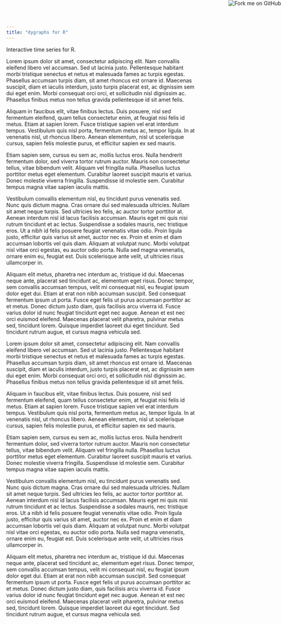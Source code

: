 ```yaml
---
title: "dygraphs for R"
---
```


Interactive time series for R.

Lorem ipsum dolor sit amet, consectetur adipiscing elit. Nam convallis eleifend libero vel accumsan. Sed ut lacinia justo. Pellentesque habitant morbi tristique senectus et netus et malesuada fames ac turpis egestas. Phasellus accumsan turpis diam, sit amet rhoncus est ornare id. Maecenas suscipit, diam et iaculis interdum, justo turpis placerat est, ac dignissim sem dui eget enim. Morbi consequat orci orci, et sollicitudin nisl dignissim ac. Phasellus finibus metus non tellus gravida pellentesque id sit amet felis.

Aliquam in faucibus elit, vitae finibus lectus. Duis posuere, nisl sed fermentum eleifend, quam tellus consectetur enim, at feugiat nisi felis id metus. Etiam at sapien lorem. Fusce tristique sapien vel erat interdum tempus. Vestibulum quis nisl porta, fermentum metus ac, tempor ligula. In at venenatis nisl, ut rhoncus libero. Aenean elementum, nisl ut scelerisque cursus, sapien felis molestie purus, et efficitur sapien ex sed mauris.

Etiam sapien sem, cursus eu sem ac, mollis luctus eros. Nulla hendrerit fermentum dolor, sed viverra tortor rutrum auctor. Mauris non consectetur tellus, vitae bibendum velit. Aliquam vel fringilla nulla. Phasellus luctus porttitor metus eget elementum. Curabitur laoreet suscipit mauris et varius. Donec molestie viverra fringilla. Suspendisse id molestie sem. Curabitur tempus magna vitae sapien iaculis mattis.

Vestibulum convallis elementum nisl, eu tincidunt purus venenatis sed. Nunc quis dictum magna. Cras ornare dui sed malesuada ultricies. Nullam sit amet neque turpis. Sed ultricies leo felis, ac auctor tortor porttitor at. Aenean interdum nisl id lacus facilisis accumsan. Mauris eget mi quis nisi rutrum tincidunt et ac lectus. Suspendisse a sodales mauris, nec tristique eros. Ut a nibh id felis posuere feugiat venenatis vitae odio. Proin ligula justo, efficitur quis varius sit amet, auctor nec ex. Proin et enim et diam accumsan lobortis vel quis diam. Aliquam at volutpat nunc. Morbi volutpat nisl vitae orci egestas, eu auctor odio porta. Nulla sed magna venenatis, ornare enim eu, feugiat est. Duis scelerisque ante velit, ut ultricies risus ullamcorper in.

Aliquam elit metus, pharetra nec interdum ac, tristique id dui. Maecenas neque ante, placerat sed tincidunt ac, elementum eget risus. Donec tempor, sem convallis accumsan tempus, velit mi consequat nisl, eu feugiat ipsum dolor eget dui. Etiam at erat non nibh accumsan suscipit. Sed consequat fermentum ipsum ut porta. Fusce eget felis ut purus accumsan porttitor ac et metus. Donec dictum justo diam, quis facilisis arcu viverra id. Fusce varius dolor id nunc feugiat tincidunt eget nec augue. Aenean et est nec orci euismod eleifend. Maecenas placerat velit pharetra, pulvinar metus sed, tincidunt lorem. Quisque imperdiet laoreet dui eget tincidunt. Sed tincidunt rutrum augue, et cursus magna vehicula sed.

Lorem ipsum dolor sit amet, consectetur adipiscing elit. Nam convallis eleifend libero vel accumsan. Sed ut lacinia justo. Pellentesque habitant morbi tristique senectus et netus et malesuada fames ac turpis egestas. Phasellus accumsan turpis diam, sit amet rhoncus est ornare id. Maecenas suscipit, diam et iaculis interdum, justo turpis placerat est, ac dignissim sem dui eget enim. Morbi consequat orci orci, et sollicitudin nisl dignissim ac. Phasellus finibus metus non tellus gravida pellentesque id sit amet felis.

Aliquam in faucibus elit, vitae finibus lectus. Duis posuere, nisl sed fermentum eleifend, quam tellus consectetur enim, at feugiat nisi felis id metus. Etiam at sapien lorem. Fusce tristique sapien vel erat interdum tempus. Vestibulum quis nisl porta, fermentum metus ac, tempor ligula. In at venenatis nisl, ut rhoncus libero. Aenean elementum, nisl ut scelerisque cursus, sapien felis molestie purus, et efficitur sapien ex sed mauris.

Etiam sapien sem, cursus eu sem ac, mollis luctus eros. Nulla hendrerit fermentum dolor, sed viverra tortor rutrum auctor. Mauris non consectetur tellus, vitae bibendum velit. Aliquam vel fringilla nulla. Phasellus luctus porttitor metus eget elementum. Curabitur laoreet suscipit mauris et varius. Donec molestie viverra fringilla. Suspendisse id molestie sem. Curabitur tempus magna vitae sapien iaculis mattis.

Vestibulum convallis elementum nisl, eu tincidunt purus venenatis sed. Nunc quis dictum magna. Cras ornare dui sed malesuada ultricies. Nullam sit amet neque turpis. Sed ultricies leo felis, ac auctor tortor porttitor at. Aenean interdum nisl id lacus facilisis accumsan. Mauris eget mi quis nisi rutrum tincidunt et ac lectus. Suspendisse a sodales mauris, nec tristique eros. Ut a nibh id felis posuere feugiat venenatis vitae odio. Proin ligula justo, efficitur quis varius sit amet, auctor nec ex. Proin et enim et diam accumsan lobortis vel quis diam. Aliquam at volutpat nunc. Morbi volutpat nisl vitae orci egestas, eu auctor odio porta. Nulla sed magna venenatis, ornare enim eu, feugiat est. Duis scelerisque ante velit, ut ultricies risus ullamcorper in.

Aliquam elit metus, pharetra nec interdum ac, tristique id dui. Maecenas neque ante, placerat sed tincidunt ac, elementum eget risus. Donec tempor, sem convallis accumsan tempus, velit mi consequat nisl, eu feugiat ipsum dolor eget dui. Etiam at erat non nibh accumsan suscipit. Sed consequat fermentum ipsum ut porta. Fusce eget felis ut purus accumsan porttitor ac et metus. Donec dictum justo diam, quis facilisis arcu viverra id. Fusce varius dolor id nunc feugiat tincidunt eget nec augue. Aenean et est nec orci euismod eleifend. Maecenas placerat velit pharetra, pulvinar metus sed, tincidunt lorem. Quisque imperdiet laoreet dui eget tincidunt. Sed tincidunt rutrum augue, et cursus magna vehicula sed.

<a href="https://github.com/jjallaire/dygraphs"><img style="position: absolute; top: 0; right: 0; border: 0;" src="https://camo.githubusercontent.com/38ef81f8aca64bb9a64448d0d70f1308ef5341ab/68747470733a2f2f73332e616d617a6f6e6177732e636f6d2f6769746875622f726962626f6e732f666f726b6d655f72696768745f6461726b626c75655f3132313632312e706e67" alt="Fork me on GitHub" data-canonical-src="https://s3.amazonaws.com/github/ribbons/forkme_right_darkblue_121621.png"></a>




